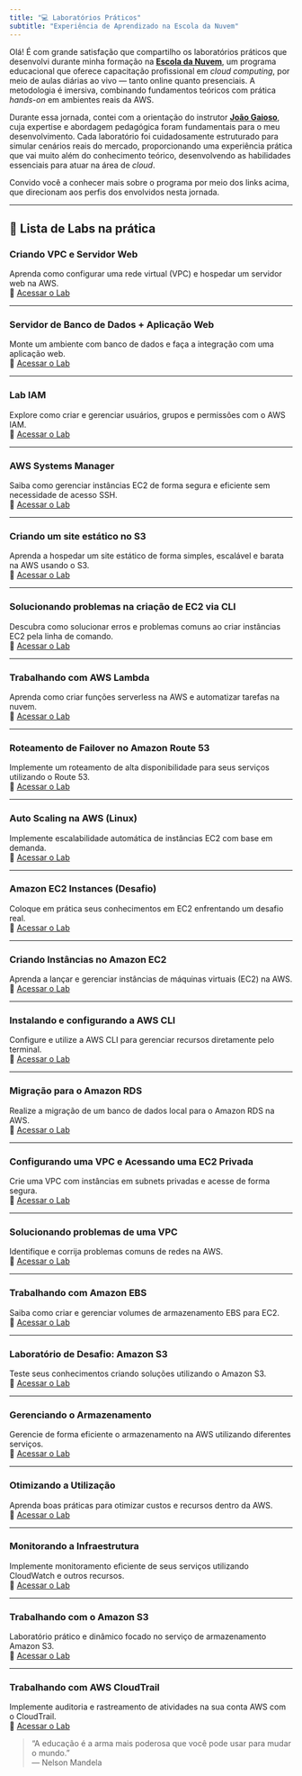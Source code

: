 ```yaml
---
title: "💻 Laboratórios Práticos"
subtitle: "Experiência de Aprendizado na Escola da Nuvem"
---
```


Olá! É com grande satisfação que compartilho os laboratórios práticos que desenvolvi durante minha formação na **[Escola da Nuvem](https://www.linkedin.com/search/results/all/?heroEntityKey=urn%3Ali%3Aorganization%3A71195798&keywords=Escola%20da%20Nuvem&origin=ENTITY_SEARCH_HOME_HISTORY&sid=60Y)**, um programa educacional que oferece capacitação profissional em *cloud computing*, por meio de aulas diárias ao vivo — tanto online quanto presenciais. A metodologia é imersiva, combinando fundamentos teóricos com prática *hands-on* em ambientes reais da AWS.

Durante essa jornada, contei com a orientação do instrutor **[João Gaioso](https://www.linkedin.com/in/jo%C3%A3o-gaioso-7825551a0/)**, cuja expertise e abordagem pedagógica foram fundamentais para o meu desenvolvimento. Cada laboratório foi cuidadosamente estruturado para simular cenários reais do mercado, proporcionando uma experiência prática que vai muito além do conhecimento teórico, desenvolvendo as habilidades essenciais para atuar na área de *cloud*.

Convido você a conhecer mais sobre o programa por meio dos links acima, que direcionam aos perfis dos envolvidos nesta jornada.

---

## 🚀 Lista de Labs na prática

### Criando VPC e Servidor Web  
Aprenda como configurar uma rede virtual (VPC) e hospedar um servidor web na AWS.  
🔗 [Acessar o Lab](https://furry-thursday-4d8.notion.site/Lab-Criando-VPC-e-Servidor-Web-13edb781745081c78333e4e739ebe65e)

---

### Servidor de Banco de Dados + Aplicação Web  
Monte um ambiente com banco de dados e faça a integração com uma aplicação web.  
🔗 [Acessar o Lab](https://furry-thursday-4d8.notion.site/Crie-seu-servidor-de-banco-de-dados-e-interaja-com-seu-banco-de-dados-usando-um-aplicativo-13edb781745081278118c768dd80cbd0)

---

### Lab IAM  
Explore como criar e gerenciar usuários, grupos e permissões com o AWS IAM.  
🔗 [Acessar o Lab](https://furry-thursday-4d8.notion.site/Lab-IAM-13edb7817450817d9419f9c3da279803)

---

### AWS Systems Manager  
Saiba como gerenciar instâncias EC2 de forma segura e eficiente sem necessidade de acesso SSH.  
🔗 [Acessar o Lab](https://furry-thursday-4d8.notion.site/Usar-o-AWS-Systems-Manager-13edb78174508170ab67dc53a9600c7a)

---

### Criando um site estático no S3  
Aprenda a hospedar um site estático de forma simples, escalável e barata na AWS usando o S3.  
🔗 [Acessar o Lab](https://furry-thursday-4d8.notion.site/Criar-um-site-est-tico-no-S3-13edb7817450810cb745d77a16f11a3d)

---

### Solucionando problemas na criação de EC2 via CLI  
Descubra como solucionar erros e problemas comuns ao criar instâncias EC2 pela linha de comando.  
🔗 [Acessar o Lab](https://furry-thursday-4d8.notion.site/Solucionar-problemas-com-a-cria-o-de-uma-inst-ncia-do-EC2-via-CLI-13edb781745081e1aaf4ece6267f0731)

---

### Trabalhando com AWS Lambda  
Aprenda como criar funções serverless na AWS e automatizar tarefas na nuvem.  
🔗 [Acessar o Lab](https://furry-thursday-4d8.notion.site/Trabalhando-com-o-AWS-Lambda-13edb781745081618dded9d4d789ec58)

---

### Roteamento de Failover no Amazon Route 53  
Implemente um roteamento de alta disponibilidade para seus serviços utilizando o Route 53.  
🔗 [Acessar o Lab](https://furry-thursday-4d8.notion.site/Roteamento-de-failover-do-Amazon-Route-53-13edb7817450815ea429df4f73ddd22d)

---

### Auto Scaling na AWS (Linux)  
Implemente escalabilidade automática de instâncias EC2 com base em demanda.  
🔗 [Acessar o Lab](https://furry-thursday-4d8.notion.site/Usar-o-Auto-Scaling-na-AWS-Linux-13edb7817450813780a6dd5814647c78)

---

### Amazon EC2 Instances (Desafio)  
Coloque em prática seus conhecimentos em EC2 enfrentando um desafio real.  
🔗 [Acessar o Lab](https://furry-thursday-4d8.notion.site/Amazon-EC2-Instances-Desafio-13edb78174508196a4b3f253934135a5)

---

### Criando Instâncias no Amazon EC2  
Aprenda a lançar e gerenciar instâncias de máquinas virtuais (EC2) na AWS.  
🔗 [Acessar o Lab](https://furry-thursday-4d8.notion.site/Criando-inst-ncias-do-Amazon-EC2-13edb7817450811b831fda3b5a929188)

---

### Instalando e configurando a AWS CLI  
Configure e utilize a AWS CLI para gerenciar recursos diretamente pelo terminal.  
🔗 [Acessar o Lab](https://furry-thursday-4d8.notion.site/Instalar-e-configurar-a-CLI-da-AWS-13edb781745081329c0fc13007b6b86c)

---

### Migração para o Amazon RDS  
Realize a migração de um banco de dados local para o Amazon RDS na AWS.  
🔗 [Acessar o Lab](https://furry-thursday-4d8.notion.site/Migra-o-para-o-Amazon-RDS-13edb7817450811587d7f103028df961)

---

### Configurando uma VPC e Acessando uma EC2 Privada  
Crie uma VPC com instâncias em subnets privadas e acesse de forma segura.  
🔗 [Acessar o Lab](https://furry-thursday-4d8.notion.site/Configurar-uma-VPC-e-Acessar-uma-EC2-Privada-13edb781745081e59be8c361608aaed4)

---

### Solucionando problemas de uma VPC  
Identifique e corrija problemas comuns de redes na AWS.  
🔗 [Acessar o Lab](https://furry-thursday-4d8.notion.site/Lab-Solucionando-problemas-de-uma-VPC-13edb781745081d38832fa86233d7845)

---

### Trabalhando com Amazon EBS  
Saiba como criar e gerenciar volumes de armazenamento EBS para EC2.  
🔗 [Acessar o Lab](https://furry-thursday-4d8.notion.site/Lab-Trabalhando-com-o-Amazon-EBS-13edb781745081b0a1c5e570c2d046ed)

---

### Laboratório de Desafio: Amazon S3  
Teste seus conhecimentos criando soluções utilizando o Amazon S3.  
🔗 [Acessar o Lab](https://furry-thursday-4d8.notion.site/Laborat-rio-de-desafio-Amazon-S3-13edb781745081778d98cc6e4d80ee45)

---

### Gerenciando o Armazenamento  
Gerencie de forma eficiente o armazenamento na AWS utilizando diferentes serviços.  
🔗 [Acessar o Lab](https://furry-thursday-4d8.notion.site/Gerenciando-o-armazenamento-13edb781745081ffb344c3f1f886e22a)

---

### Otimizando a Utilização  
Aprenda boas práticas para otimizar custos e recursos dentro da AWS.  
🔗 [Acessar o Lab](https://furry-thursday-4d8.notion.site/Otimizar-a-utiliza-o-13edb781745081a4b09fd8f1dee0f70e)

---

### Monitorando a Infraestrutura  
Implemente monitoramento eficiente de seus serviços utilizando CloudWatch e outros recursos.  
🔗 [Acessar o Lab](https://furry-thursday-4d8.notion.site/Monitorando-a-Infraestrutura-13edb781745081c9a1cfee9d86836422)

---

### Trabalhando com o Amazon S3  
Laboratório prático e dinâmico focado no serviço de armazenamento Amazon S3.  
🔗 [Acessar o Lab](https://furry-thursday-4d8.notion.site/Trabalhando-com-o-Amazon-S3-13edb781745081788a37c3a4a865b9b9)

---

### Trabalhando com AWS CloudTrail  
Implemente auditoria e rastreamento de atividades na sua conta AWS com o CloudTrail.  
🔗 [Acessar o Lab](https://furry-thursday-4d8.notion.site/Trabalhando-com-o-AWS-CloudTrail-13edb7817450819a896ef38e71cf69f6)


> "A educação é a arma mais poderosa que você pode usar para mudar o mundo."  
> ― Nelson Mandela
